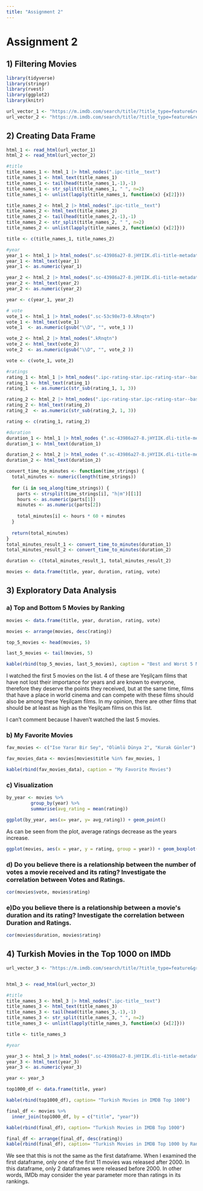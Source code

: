```yaml
---
title: "Assignment 2"
---
```


# Assignment 2

## 1) Filtering Movies

```r
library(tidyverse)
library(stringr)
library(rvest)
library(ggplot2)
library(knitr)

url_vector_1 <- "https://m.imdb.com/search/title/?title_type=feature&release_date=2010-01-01,2023-12-31&num_votes=2500,&country_of_origin=TR&count=250"
url_vector_2 <- "https://m.imdb.com/search/title/?title_type=feature&release_date=,2009-12-31&num_votes=2500,&country_of_origin=TR&count=250"

```

## 2) Creating Data Frame

```r
html_1 <- read_html(url_vector_1)
html_2 <- read_html(url_vector_2)
```

```r
#title
title_names_1 <- html_1 |> html_nodes(".ipc-title__text")
title_names_1 <- html_text(title_names_1)
title_names_1 <- tail(head(title_names_1,-1),-1)
title_names_1 <- str_split(title_names_1, " ", n=2)
title_names_1 <- unlist(lapply(title_names_1, function(x) {x[2]}))

title_names_2 <- html_2 |> html_nodes(".ipc-title__text")
title_names_2 <- html_text(title_names_2)
title_names_2 <- tail(head(title_names_2,-1),-1)
title_names_2 <- str_split(title_names_2, " ", n=2)
title_names_2 <- unlist(lapply(title_names_2, function(x) {x[2]}))

title <- c(title_names_1, title_names_2)

#year
year_1 <- html_1 |> html_nodes(".sc-43986a27-8.jHYIIK.dli-title-metadata-item:nth-child(1)")
year_1 <- html_text(year_1)
year_1 <- as.numeric(year_1)

year_2 <- html_2 |> html_nodes(".sc-43986a27-8.jHYIIK.dli-title-metadata-item:nth-child(1)")
year_2 <- html_text(year_2)
year_2 <- as.numeric(year_2)

year <- c(year_1, year_2)

# vote
vote_1 <- html_1 |> html_nodes(".sc-53c98e73-0.kRnqtn")
vote_1 <- html_text(vote_1)
vote_1  <- as.numeric(gsub("\\D", "", vote_1 ))

vote_2 <- html_2 |> html_nodes(".kRnqtn")
vote_2 <- html_text(vote_2)
vote_2  <- as.numeric(gsub("\\D", "", vote_2 ))

vote <- c(vote_1, vote_2)

#ratings
rating_1 <- html_1 |> html_nodes(".ipc-rating-star.ipc-rating-star--base.ipc-rating-star--imdb.sc-9ab53865-1.iXEijC.ratingGroup--imdb-rating")
rating_1 <- html_text(rating_1)
rating_1  <- as.numeric(str_sub(rating_1, 1, 3))

rating_2 <- html_2 |> html_nodes(".ipc-rating-star.ipc-rating-star--base.ipc-rating-star--imdb.sc-9ab53865-1.iXEijC.ratingGroup--imdb-rating")
rating_2 <- html_text(rating_2)
rating_2  <- as.numeric(str_sub(rating_2, 1, 3))

rating <- c(rating_1, rating_2)

#duration
duration_1 <- html_1 |> html_nodes (".sc-43986a27-8.jHYIIK.dli-title-metadata-item:nth-child(2)")
duration_1 <- html_text(duration_1)

duration_2 <- html_2 |> html_nodes (".sc-43986a27-8.jHYIIK.dli-title-metadata-item:nth-child(2)")
duration_2 <- html_text(duration_2)

convert_time_to_minutes <- function(time_strings) {
  total_minutes <- numeric(length(time_strings))
  
  for (i in seq_along(time_strings)) {
    parts <- strsplit(time_strings[i], "h|m")[[1]]
    hours <- as.numeric(parts[1])
    minutes <- as.numeric(parts[2])
    
    total_minutes[i] <- hours * 60 + minutes
  }
  
  return(total_minutes)
}
total_minutes_result_1 <- convert_time_to_minutes(duration_1)
total_minutes_result_2 <- convert_time_to_minutes(duration_2)

duration <- c(total_minutes_result_1, total_minutes_result_2)

movies <- data.frame(title, year, duration, rating, vote)


```

## 3) Exploratory Data Analysis

### a) Top and Bottom 5 Movies by Ranking

```r

movies <- data.frame(title, year, duration, rating, vote)

movies <- arrange(movies, desc(rating))

top_5_movies <- head(movies, 5)

last_5_movies <- tail(movies, 5)

kable(rbind(top_5_movies, last_5_movies), caption = "Best and Worst 5 Movies")

```

I watched the first 5 movies on the list. 4 of these are Yeşilçam films that have not lost their importance for years and are known to everyone, therefore they deserve the points they received, but at the same time, films that have a place in world cinema and can compete with these films should also be among these Yeşilçam films. In my opinion, there are other films that should be at least as high as the Yeşilçam films on this list.

I can't comment because I haven't watched the last 5 movies.

### b) My Favorite Movies

```r
fav_movies <- c("Ise Yarar Bir Sey", "Ölümlü Dünya 2", "Kurak Günler")

fav_movies_data <- movies[movies$title %in% fav_movies, ]

kable(rbind(fav_movies_data), caption = "My Favorite Movies")
```

### c) Visualization

```r
by_year <- movies %>%
         group_by(year) %>%
         summarise(avg_rating = mean(rating))

ggplot(by_year, aes(x= year, y= avg_rating)) + geom_point()

```

As can be seen from the plot, average ratings decrease as the years increase.

```r
ggplot(movies, aes(x = year, y = rating, group = year)) + geom_boxplot()
```

### d)   Do you believe there is a relationship between the number of votes a movie received and its rating? Investigate the correlation between Votes and Ratings.

```r
cor(movies$vote, movies$rating)
```

### e)Do you believe there is a relationship between a movie\'s duration and its rating? Investigate the correlation between Duration and Ratings.

```r
cor(movies$duration, movies$rating)
```

## 4) Turkish Movies in the Top 1000 on IMDb

```r
url_vector_3 <- "https://m.imdb.com/search/title/?title_type=feature&groups=top_1000&country_of_origin=TR&count=250"


html_3 <- read_html(url_vector_3)

#title
title_names_3 <- html_3 |> html_nodes(".ipc-title__text")
title_names_3 <- html_text(title_names_3)
title_names_3 <- tail(head(title_names_3,-1),-1)
title_names_3 <- str_split(title_names_3, " ", n=2)
title_names_3 <- unlist(lapply(title_names_3, function(x) {x[2]}))

title <- title_names_3

#year

year_3 <- html_3 |> html_nodes(".sc-43986a27-8.jHYIIK.dli-title-metadata-item:nth-child(1)")
year_3 <- html_text(year_3)
year_3 <- as.numeric(year_3)

year <- year_3

top1000_df <- data.frame(title, year)

kable(rbind(top1000_df), caption= "Turkish Movies in IMDB Top 1000")

```

```r

final_df <- movies %>%
  inner_join(top1000_df, by = c("title", "year"))

kable(rbind(final_df), caption= "Turkish Movies in IMDB Top 1000")

```

```r
final_df <- arrange(final_df, desc(rating))
kable(rbind(final_df), caption= "Turkish Movies in IMDB Top 1000 by Ranked")
```

We see that this is not the same as the first dataframe. When I examined the first dataframe, only one of the first 11 movies was released after 2000. In this dataframe, only 2 dataframes were released before 2000. In other words, IMDb may consider the year parameter more than ratings in its rankings.

